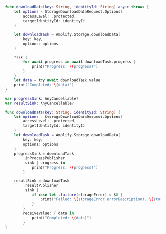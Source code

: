 <BlockSwitcher>

<Block name="Async/Await">

```swift
func downloadData(key: String, identityId: String) async throws {
    let options = StorageDownloadDataRequest.Options(
        accessLevel: .protected,
        targetIdentityId: identityId
    )

    let downloadTask = Amplify.Storage.downloadData(
        key: key,
        options: options
    )

    Task {
        for await progress in await downloadTask.progress {
            print("Progress: \(progress)")
        }
    }
    let data = try await downloadTask.value
    print("Completed: \(data)")
}

```

</Block>

<Block name="Combine">

```swift
var progressSink: AnyCancellable?
var resultSink: AnyCancellable?

func downloadData(key: String, identityId: String) {
    let options = StorageDownloadDataRequest.Options(
        accessLevel: .protected,
        targetIdentityId: identityId
    )
    let downloadTask = Amplify.Storage.downloadData(
        key: key,
        options: options
    )
    progressSink = downloadTask
        .inProcessPublisher
        .sink { progress in
            print("Progress: \(progress)")
        }

    resultSink = downloadTask
        .resultPublisher
        .sink {
            if case let .failure(storageError) = $0 {
                print("Failed: \(storageError.errorDescription). \(storageError.recoverySuggestion)")
            }
        }
        receiveValue: { data in
            print("Completed: \(data)")
        }
}
```

</Block>

</BlockSwitcher>

